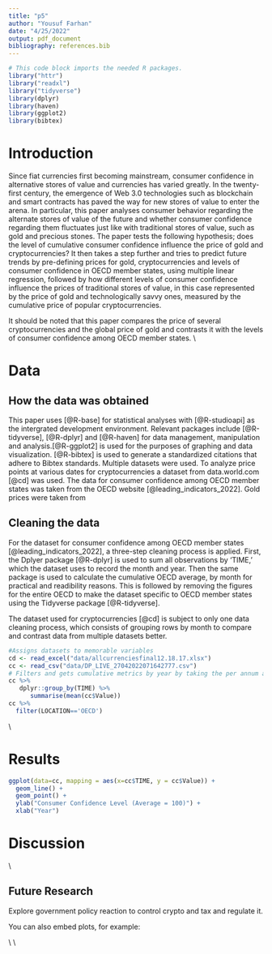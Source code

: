 ```yaml
---
title: "p5"
author: "Yousuf Farhan"
date: "4/25/2022"
output: pdf_document
bibliography: references.bib 
---
```


```r
# This code block imports the needed R packages.
library("httr")
library("readxl")
library("tidyverse")
library(dplyr)
library(haven)
library(ggplot2)
library(bibtex)
```

# Introduction

Since fiat currencies first becoming mainstream, consumer confidence in alternative stores of value and currencies has varied greatly. In the twenty-first century, the emergence of Web 3.0 technologies such as blockchain and smart contracts has paved the way for new stores of value to enter the arena. In particular, this paper analyses consumer behavior regarding the alternate stores of value of the future and whether consumer confidence regarding them fluctuates just like with traditional stores of value, such as gold and precious stones. The paper tests the following hypothesis; does the level of cumulative consumer confidence influence the price of gold and cryptocurrencies? It then takes a step further and tries to predict future trends by pre-defining prices for gold, cryptocurrencies and levels of consumer confidence in OECD member states, using multiple linear regression, followed by how different levels of consumer confidence influence the prices of traditional stores of value, in this case represented by the price of gold and technologically savvy ones, measured by the cumulative price of popular cryptocurrencies.

It should be noted that this paper compares the price of several cryptocurrencies and the global price of gold and contrasts it with the levels of consumer confidence among OECD member states.
\\

# Data

## How the data was obtained
This paper uses [@R-base] for statistical analyses with [@R-studioapi] as the intergrated development environment. Relevant packages include [@R-tidyverse], [@R-dplyr] and [@R-haven] for data management, manipulation and analysis.[@R-ggplot2] is used for the purposes of graphing and data visualization. [@R-bibtex] is used to generate a standardized citations that adhere to Bibtex standards. Multiple datasets were used. To analyze price points at various dates for cryptocurrencies a dataset from data.world.com [@cd] was used. The data for consumer confidence among OECD member states was taken from the OECD website [@leading_indicators_2022]. Gold prices were taken from 

## Cleaning the data

For the dataset for consumer confidence among OECD member states [@leading_indicators_2022], a three-step cleaning process is applied. First, the Dplyer package [@R-dplyr] is used to sum all observations by 'TIME,' which the dataset uses to record the month and year. Then the same package is used to calculate the cumulative OECD average, by month for practical and readibility reasons. This is followed by removing the figures for the entire OECD to make the dataset specific to OECD member states using the Tidyverse package [@R-tidyverse].

The dataset used for cryptocurrencies [@cd] is subject to only one data cleaning process, which consists of grouping rows by month to compare and contrast data from multiple datasets better.
```r
#Assigns datasets to memorable variables
cd <- read_excel("data/allcurrenciesfinal12.18.17.xlsx")
cc <- read_csv("data/DP_LIVE_27042022071642777.csv")
# Filters and gets cumulative metrics by year by taking the per annum average
cc %>%
   dplyr::group_by(TIME) %>% 
      summarise(mean(cc$Value))
cc %>%
  filter(LOCATION=='OECD')


```
\\

# Results

```r
ggplot(data=cc, mapping = aes(x=cc$TIME, y = cc$Value)) +
  geom_line() +
  geom_point() +
  ylab("Consumer Confidence Level (Average = 100)") +
  xlab("Year")
```


# Discussion

\\

## Future Research

Explore government policy reaction to control crypto and tax and regulate it.

You can also embed plots, for example:


\\
\\
